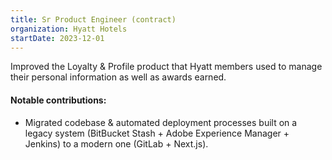 ```yaml
---
title: Sr Product Engineer (contract)
organization: Hyatt Hotels
startDate: 2023-12-01
---
```


Improved the Loyalty & Profile product that Hyatt members used to manage their personal information as well as awards earned.

#### Notable contributions:
* Migrated codebase & automated deployment processes built on a legacy system (BitBucket Stash + Adobe Experience Manager + Jenkins) to a modern one (GitLab + Next.js).
